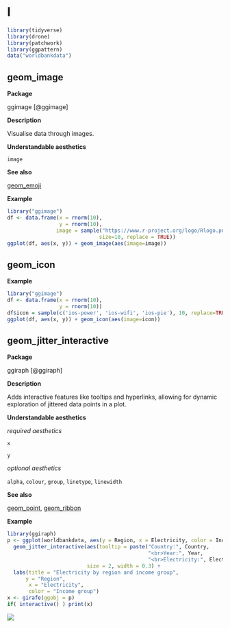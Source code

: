 # I  {#sec-i}

```r
library(tidyverse)
library(drone)
library(patchwork)
library(ggpattern)
data("worldbankdata")
```

## geom_image {#image}


**Package**

ggimage [@ggimage]

**Description**

Visualise data through images.

**Understandable aesthetics**

`image`


**See also**

[geom_emoji](#emoji)

**Example**

```r
library("ggimage")
df <- data.frame(x = rnorm(10),
                 y = rnorm(10),
                image = sample("https://www.r-project.org/logo/Rlogo.png",
                              size=10, replace = TRUE))
ggplot(df, aes(x, y)) + geom_image(aes(image=image))
```


## geom_icon {#icon}

**Example**

```r
library("ggimage")
df <- data.frame(x = rnorm(10),
                 y = rnorm(10))
df$icon = sample(c('ios-power', 'ios-wifi', 'ios-pie'), 10, replace=TRUE)
ggplot(df, aes(x, y)) + geom_icon(aes(image=icon))
```

## geom_jitter_interactive

**Package**

ggiraph [@ggiraph]

**Description**

Adds interactive features like tooltips and hyperlinks, allowing for dynamic exploration of jittered data points in a plot.

**Understandable aesthetics**

*required aesthetics*
  
  `x`

`y`

*optional aesthetics*
  
  `alpha`, `colour`, `group`, `linetype`, `linewidth`


**See also**

[geom_point](#point), [geom_ribbon](#jitter)
  

**Example**

```r
library(ggiraph)
p <- ggplot(worldbankdata, aes(y = Region, x = Electricity, color = Income)) +
  geom_jitter_interactive(aes(tooltip = paste("Country:", Country, 
                                              "<br>Year:", Year, 
                                              "<br>Electricity:", Electricity)),
                          size = 2, width = 0.3) + 
  labs(title = "Electricity by region and income group",
      y = "Region",
       x = "Electricity",
       color = "Income group") 
x <- girafe(ggobj = p)
if( interactive() ) print(x)

```

![](img/geom_jitter_interactive.png)
